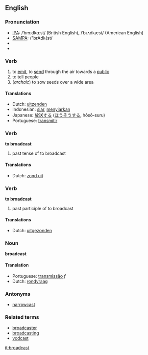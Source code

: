 ==English==
=== Pronunciation ===
*[[w:IPA|IPA]]: /ˈbrɔːdkɑːst/ (British English), /ˈbɹʌdkæst/ (American English)
*[[w:SAMPA|SAMPA]]: /"brAdk{st/
*{{audio|en-us-broadcast.ogg|Audio (US)}}
*{{audio|en-ca-broadcast.ogg|Audio (CA)}}

=== Verb ===
{{irregverb|broadcast|[[broadcasts]]|[[broadcast]]|[[broadcast]]|[[broadcasting]]}}
# to [[emit]], to [[send]] through the air towards a [[public]]
# to tell people
#(''archaic'') to sow seeds over a wide area

==== Translations ====
*Dutch: [[uitzenden]]
*Indonesian: [[siar]], [[siar|menyiarkan]]
*Japanese: [[放送]]する ([[ほうそう]]する, hōsō-suru)
*Portuguese: [[transmitir]]

=== Verb ===
'''to broadcast'''

# past tense of to broadcast

==== Translations ====
*Dutch: [[zond uit]]

=== Verb ===
'''to broadcast'''

# past participle of to broadcast

==== Translations ====
*Dutch: [[uitgezonden]]

=== Noun ===
'''broadcast'''

==== Translation ====
*Portuguese: [[transmissão]] ''f''
*Dutch: [[rondvraag]]

===Antonyms===
*[[narrowcast]]

===Related terms===
*[[broadcaster]]
*[[broadcasting]]
*[[vodcast]]

[[it:broadcast]]